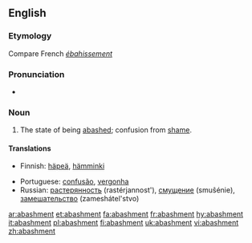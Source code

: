 ==English==

===Etymology===
Compare French ''[[ébahissement]]''

===Pronunciation===
* {{a|RP}} {{IPA|/əˈbæʃmənt/}}

===Noun===
{{en-noun}}

# The state of being [[abashed]]; confusion from [[shame]].

====Translations====
{{trans-top|the state of being abashed; confusion from shame}}
* Finnish: [[häpeä]], [[hämminki]]
{{trans-mid}}
* Portuguese: [[confusão]], [[vergonha]]
* Russian: [[растерянность]] (rastérjannost'), [[смущение]] (smuŝénie), [[замешательство]] (zameshátel'stvo)
{{trans-bottom}}

[[ar:abashment]]
[[et:abashment]]
[[fa:abashment]]
[[fr:abashment]]
[[hy:abashment]]
[[it:abashment]]
[[pl:abashment]]
[[fi:abashment]]
[[uk:abashment]]
[[vi:abashment]]
[[zh:abashment]]